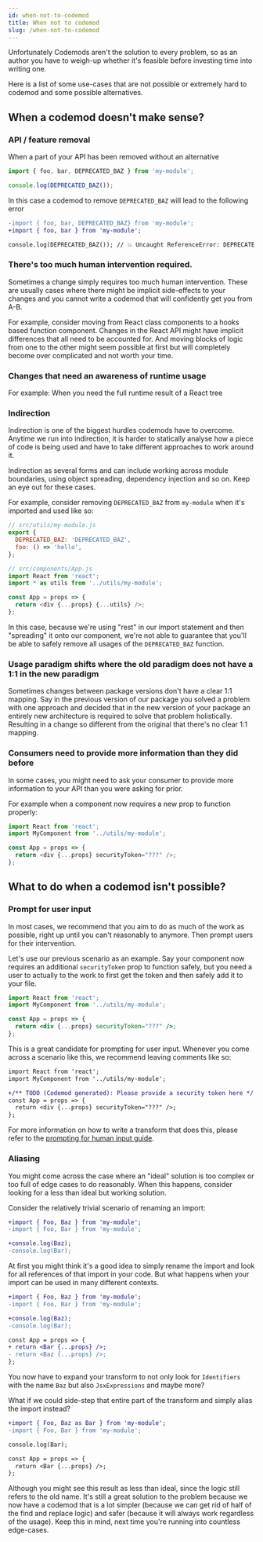```yaml
---
id: when-not-to-codemod
title: When not to codemod
slug: /when-not-to-codemod
---
```


Unfortunately Codemods aren't the solution to every problem, so as an author you have to weigh-up whether it's feasible before investing time into writing one.

Here is a list of some use-cases that are not possible or extremely hard to codemod and some possible alternatives.

## When a codemod doesn't make sense?

### API / feature removal

When a part of your API has been removed without an alternative

```js
import { foo, bar, DEPRECATED_BAZ } from 'my-module';

console.log(DEPRECATED_BAZ());
```

In this case a codemod to remove `DEPRECATED_BAZ` will lead to the following error

```diff
-import { foo, bar, DEPRECATED_BAZ} from 'my-module';
+import { foo, bar } from 'my-module';

console.log(DEPRECATED_BAZ()); // 💥 Uncaught ReferenceError: DEPRECATED_BAZ is not defined
```

### There's too much human intervention required.

Sometimes a change simply requires too much human intervention. These are usually cases where there might be implicit side-effects to your changes and you cannot write a codemod that will confidently get you from A-B.

For example, consider moving from React class components to a hooks based function component. Changes in the React API might have implicit differences that all need to be accounted for. And moving blocks of logic from one to the other might seem possible at first but will completely become over complicated and not worth your time.

### Changes that need an awareness of runtime usage

For example: When you need the full runtime result of a React tree

### Indirection

Indirection is one of the biggest hurdles codemods have to overcome.
Anytime we run into indirection, it is harder to statically analyse how a piece of code is being used and have to take different approaches to work around it.

Indirection as several forms and can include working across module boundaries, using object spreading, dependency injection and so on. Keep an eye out for these cases.

For example, consider removing `DEPRECATED_BAZ` from `my-module` when it's imported and used like so:

```jsx
// src/utils/my-module.js
export {
  DEPRECATED_BAZ: 'DEPRECATED_BAZ',
  foo: () => 'hello',
};
```

```js
// src/components/App.js
import React from 'react';
import * as utils from '../utils/my-module';

const App = props => {
  return <div {...props} {...utils} />;
};
```

In this case, because we're using "rest" in our import statement and then "spreading" it onto our component, we're not able to guarantee that you'll be able to safely remove all usages of the `DEPRECATED_BAZ` function.

### Usage paradigm shifts where the old paradigm does not have a 1:1 in the new paradigm

Sometimes changes between package versions don't have a clear 1:1 mapping. Say in the previous version of our package you solved a problem with one approach and decided that in the new version of your package an entirely new architecture is required to solve that problem holistically. Resulting in a change so different from the original that there's no clear 1:1 mapping.

### Consumers need to provide more information than they did before

In some cases, you might need to ask your consumer to provide more information to your API than you were asking for prior.

For example when a component now requires a new prop to function properly:

```js
import React from 'react';
import MyComponent from '../utils/my-module';

const App = props => {
  return <div {...props} securityToken="???" />;
};
```

## What to do when a codemod isn't possible?

### Prompt for user input

In most cases, we recommend that you aim to do as much of the work as possible, right up until you can't reasonably to anymore. Then prompt users for their intervention.

Let's use our previous scenario as an example. Say your component now requires an additional `securityToken` prop to function safely, but you need a user to actually to the work to first get the token and then safely add it to your file.

```jsx
import React from 'react';
import MyComponent from '../utils/my-module';

const App = props => {
  return <div {...props} securityToken="???" />;
};
```

This is a great candidate for prompting for user input. Whenever you come across a scenario like this, we recommend leaving comments like so:

```diff
import React from 'react';
import MyComponent from '../utils/my-module';

+/** TODO (Codemod generated): Please provide a security token here */
const App = props => {
  return <div {...props} securityToken="???" />;
};
```

For more information on how to write a transform that does this, please refer to the [prompting for human input guide](/docs/prompting-for-human-input).

### Aliasing

You might come across the case where an "ideal" solution is too complex or too full of edge cases to do reasonably. When this happens, consider looking for a less than ideal but working solution.

Consider the relatively trivial scenario of renaming an import:

```diff
+import { Foo, Baz } from 'my-module';
-import { Foo, Bar } from 'my-module';

+console.log(Baz);
-console.log(Bar);
```

At first you might think it's a good idea to simply rename the import and look for all references of that import in your code.
But what happens when your import can be used in many different contexts.

```diff
+import { Foo, Baz } from 'my-module';
-import { Foo, Bar } from 'my-module';

+console.log(Baz);
-console.log(Bar);

const App = props => {
+ return <Bar {...props} />;
- return <Baz {...props} />;
};
```

You now have to expand your transform to not only look for `Identifiers` with the name `Baz` but also `JsxExpressions` and maybe more?

What if we could side-step that entire part of the transform and simply alias the import instead?

```diff
+import { Foo, Baz as Bar } from 'my-module';
-import { Foo, Bar } from 'my-module';

console.log(Bar);

const App = props => {
  return <Bar {...props} />;
};
```

Although you might see this result as less than ideal, since the logic still refers to the old name. It's still a great solution to the problem because we now have a codemod that is a lot simpler (because we can get rid of half of the find and replace logic) and safer (because it will always work regardless of the usage).
Keep this in mind, next time you're running into countless edge-cases.
